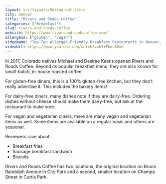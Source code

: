 ```yaml
---
layout: src/layouts/Restaurant.astro
city: denver
title: "Rivers and Roads Coffee"
categories: ["Breakfast"]
slug: rivers-and-roads-coffee
website: https://www.riversandroadscoffee.com/
allergens: ["gluten", "vegan"]
videoName: "Top Ten Allergen-Friendly Breakfast Restaurants in Denver, Colorado"
videoUrl: https://www.youtube.com/watch?v=h3YFkmc6GvU
---
```


In 2017, Colorado natives Michael and Desiree Keens opened Rivers and Roads Coffee. Beyond its popular breakfast menu, they are also known for small-batch, in-house roasted coffee.

For gluten-free diners, this is a 100% gluten-free kitchen, but they don’t really advertise it. This includes the bakery items!

For dairy-free diners, many dishes note if they are dairy-free. Ordering dishes without cheese should make them dairy-free, but ask at the restaurant to make sure.

For vegan and vegetarian diners, there are many vegan and vegetarian items as well. Some items are available on a regular basis and others are seasonal.

Reviewers rave about:
* Breakfast fries
* Sausage breakfast sandwich
* Biscuits

Rivers and Roads Coffee has two locations, the original location on Bruce Randolph Avenue in City Park and a second, smaller location on Champa Street in Curtis Park.
